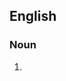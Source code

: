 {{also|spaghettiwestern|spaghetti western|Spaghetti Western}}
==English==

===Noun===
{{en-noun}}

# {{alternative spelling of|spaghetti western|lang=en}}